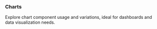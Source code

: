 
### Charts

Explore chart component usage and variations, ideal for dashboards and data visualization needs.

<div className="overflow-hidden mt-20">
  <div className="w-101% grid divide-border [grid-template-columns:repeat(auto-fit,minmax(480px,1fr))] -mt-px -mb-px [&>*]:min-h-[200px]">
    <CodeBlock
      code={{ main: donutChartTotal }}
      layout="popup"
      title="Sales by Country"
    />
    <CodeBlock
      code={{ main: gaugeChart }}
      layout="popup"
      title="Risk Assessment"
    />
    <CodeBlock
      code={{ main: lineChartStreamingCode }}
      layout="popup"
      title="Data Streaming"
    />
  </div>
</div>
